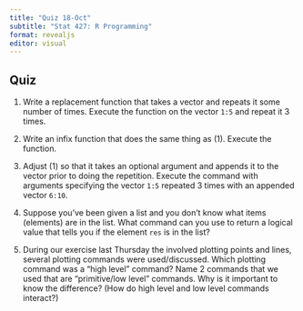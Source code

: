 ```yaml
---
title: "Quiz 18-Oct"
subtitle: "Stat 427: R Programming"
format: revealjs
editor: visual
---
```


## Quiz {.smaller}

1. Write a replacement function that takes a vector and repeats it some number of times. Execute the function on the vector `1:5` and repeat it 3 times.

2. Write an infix function that does the same thing as (1). Execute the function.

3. Adjust (1) so that it takes an optional argument and appends it to the vector prior to doing the repetition. Execute the command with arguments specifying the vector `1:5` repeated 3 times with an appended vector `6:10`.

4. Suppose you've been given a list and you don't know what items (elements) are in the list. What command can you use to return a logical value that tells you if the element `res` is in the list?

5. During our exercise last Thursday the involved plotting points and lines, several plotting commands were used/discussed. Which plotting command was a "high level" command? Name 2 commands that we used that are "primitive/low level" commands. Why is it important to know the difference? (How do high level and low level commands interact?)

